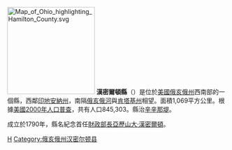 {{Otheruses|漢密爾頓縣|subject=美國俄亥俄州的一個縣|other=同名的縣}}
[[File:Map_of_Ohio_highlighting_Hamilton_County.svg|200px]]
'''漢密爾頓縣'''（{{lang-en|Hamilton County}}）是位於[[美國|美國]][[俄亥俄州|俄亥俄州]]西南部的一個縣，西鄰[[印地安納州|印地安納州]]，南隔[[俄亥俄河|俄亥俄河]]與[[肯塔基州|肯塔基州]]相望。面積1,069平方公里。根據[[美國2000年人口普查|美國2000年人口普查]]，共有人口845,303。縣治[[辛辛那堤|辛辛那堤]]。

成立於1790年，縣名紀念首任[[美國財政部長|財政部長]][[亞歷山大·漢密爾頓|亞歷山大·漢密爾頓]]。
{{ohio-stub}}
[[Category:俄亥俄州行政區劃|H]]
[[Category:俄亥俄州汉密尔顿县|Category:俄亥俄州汉密尔顿县]]